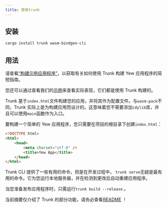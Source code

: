 ```yaml
---
title: 使用trunk
---
```


## 安装

```bash
cargo install trunk wasm-bindgen-cli
```

## 用法

请查看[“构建示例应用程序”](../build-a-sample-app.md)，以获取有关如何使用 Trunk 构建 Yew 应用程序的简短指南。

您还可以通过查看我们的[示例](https://github.com/yewstack/yew/tree/master/examples)来查看实际表现，它们都是使用 Trunk 构建的。

Trunk 基于`index.html`文件构建您的应用，并将其作为配置文件。与`wasm-pack`不同，Trunk 实际上是为构建应用而设计的。这意味着您不需要添加`cdylib`库，并且可以使用`main`函数作为入口。

要构建一个简单的 Yew 应用程序，您只需要在项目的根目录下创建`index.html`：

```html
<!DOCTYPE html>
<html>
    <head>
        <meta charset="utf-8" />
        <title>Yew App</title>
    </head>
</html>
```

Trunk CLI 提供了一些有用的命令，但是在开发过程中， `trunk serve`无疑是最有用的命令。它为您运行本地服务器，并在检测到更改后自动重建应用程序。

当您准备发布应用程序时，只需运行`trunk build --release` 。

当前摘要仅介绍了 Trunk 的部分功能，请务必查看[README](https://github.com/thedodd/trunk) ！
